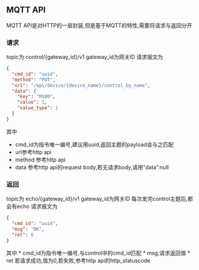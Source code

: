 ## MQTT API

MQTT API是对HTTP的一层封装,但是基于MQTT的特性,需要将请求与返回分开

### 请求

topic为 control/{gateway_id}/v1 gateway_id为网关ID
请求报文为
```json
{
  "cmd_id": "uuid",
  "method": "PUT",
  "url": "/api/device/{device_name}/control_by_name",
  "data": {
    "key": "M100",
    "value": 1,
    "value_type": 1
  }
}
```
其中

* cmd_id为指令唯一编号,建议用uuid,返回主题的payload会与之匹配
* url参考http api
* method 参考http api
* data 参考http api的request body,若无请求body,请用"data":null


### 返回

topic为 echo/{gateway_id}/v1 gateway_id为网关ID
每次发完control主题后,都会有echo
请求报文为
```json
{
  "cmd_id": "uuid",
  "msg": "OK",
  "ret": 0
}
```
其中
* cmd_id为指令唯一编号,与control中的cmd_id匹配
* msg,请求返回值
* ret 若请求成功,值为0,若失败,参考http api的http_statuscode
